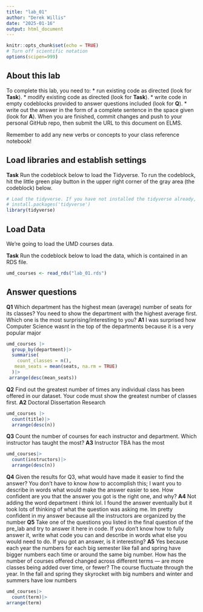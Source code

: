```yaml
---
title: "lab_01"
author: "Derek Willis"
date: "2025-01-16"
output: html_document
---
```


```r
knitr::opts_chunk$set(echo = TRUE)
# Turn off scientific notation
options(scipen=999)
```

## About this lab

To complete this lab, you need to: \* run existing code as directed (look for **Task**). \* modify existing code as directed (look for **Task**). \* write code in empty codeblocks provided to answer questions included (look for **Q**). \* write out the answer in the form of a complete sentence in the space given (look for **A**). When you are finished, commit changes and push to your personal GitHub repo, then submit the URL to this document on ELMS.

Remember to add any new verbs or concepts to your class reference notebook!

## Load libraries and establish settings

**Task** Run the codeblock below to load the Tidyverse. To run the codeblock, hit the little green play button in the upper right corner of the gray area (the codeblock) below.

```r
# Load the tidyverse. If you have not installed the tidyverse already, remove the # from the next line and run it first.  
# install.packages('tidyverse')
library(tidyverse)
```

## Load Data

We're going to load the UMD courses data.

**Task** Run the codeblock below to load the data, which is contained in an RDS file.

```r
umd_courses <- read_rds("lab_01.rds")
```

## Answer questions

**Q1** Which department has the highest mean (average) number of seats for its classes? You need to show the department with the highest average first. Which one is the most surprising/interesting to you?
**A1** I was surprised how Computer Science wasnt in the top of the departments because it is a very popular major 

```r
umd_courses |>
  group_by(department)|>
  summarise(
    count_classes = n(),
   mean_seats = mean(seats, na.rm = TRUE)
  )|>
 arrange(desc(mean_seats))
```

**Q2** Find out the greatest number of times any individual class has been offered in our dataset. Your code must show the greatest number of classes first.
**A2** Doctoral Dissertation Research

```r
umd_courses |>
  count(title)|>
  arrange(desc(n)) 
```
**Q3** Count the number of courses for each instructor and department. Which instructor has taught the most?
**A3** Instructor TBA has the most
```r
umd_courses|>
  count(instructors)|>
  arrange(desc(n))

```
**Q4** Given the results for Q3, what would have made it easier to find the answer? You don't have to know *how* to accomplish this; I want you to describe in words what would make the answer easier to see. How confident are you that the answer you got is the right one, and why? **A4**
  Not adding the word department i think lol. I found the answer eventually but it took lots of thinking of what the question was asking me. Im pretty confident in my answer because all the instructors are organized by the number
**Q5** Take one of the questions you listed in the final question of the pre_lab and try to answer it here in code. If you don't know how to fully answer it, write what code you can and describe in words what else you would need to do. If you got an answer, is it interesting? **A5**
Yes because each year the numbers for each big semester like fall and spring have bigger numbers each time or around the same big number.
How has the number of courses offered changed across different terms — are more classes being added over time, or fewer?
The course fluctuate through the year. In the fall and spring they skyrocket with big numbers and winter and summers have low numbers

```r
umd_courses|>
  count(term)|>
arrange(term)
```
